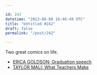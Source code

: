 ```yaml
---

id: 242
datetime: "2013-08-08 16:46:49 UTC"
title: "Untitled #242"
draft: false
permalink: "/post/242"

---
```


Two great comics on life. 

 
 * [ERICA GOLDSON: Graduation speech](http://zenpencils.com/comic/123-erica-goldson-graduation-speech/)
 * [TAYLOR MALI: What Teachers Make](http://zenpencils.com/comic/124-taylor-mali-what-teachers-make/)



